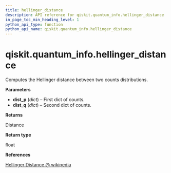 ```yaml
---
title: hellinger_distance
description: API reference for qiskit.quantum_info.hellinger_distance
in_page_toc_min_heading_level: 1
python_api_type: function
python_api_name: qiskit.quantum_info.hellinger_distance
---
```


<span id="qiskit-quantum-info-hellinger-distance" />

# qiskit.quantum\_info.hellinger\_distance

<Function id="qiskit.quantum_info.hellinger_distance" isDedicatedPage={true} github="https://github.com/qiskit/qiskit/tree/stable/0.22/qiskit/quantum_info/analysis/distance.py" signature="hellinger_distance(dist_p, dist_q)">
  Computes the Hellinger distance between two counts distributions.

  **Parameters**

  *   **dist\_p** (*dict*) – First dict of counts.
  *   **dist\_q** (*dict*) – Second dict of counts.

  **Returns**

  Distance

  **Return type**

  float

  **References**

  [Hellinger Distance @ wikipedia](https://en.wikipedia.org/wiki/Hellinger_distance)
</Function>

